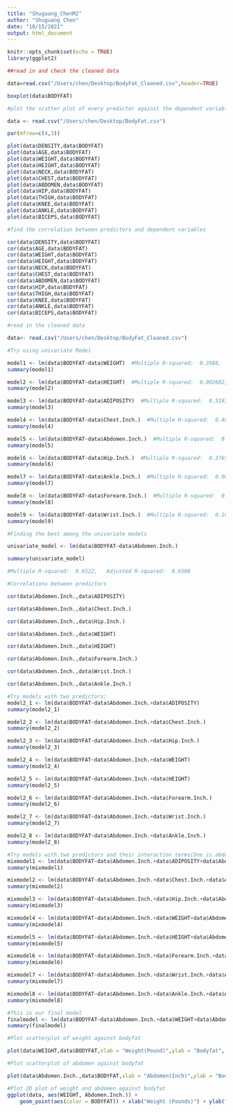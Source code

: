 ```yaml
---
title: "Shuguang_ChenM2"
author: "Shuguang Chen"
date: "10/15/2021"
output: html_document
---
```


```r
knitr::opts_chunk$set(echo = TRUE)
library(ggplot2)
```


```r
##read in and check the cleaned data

data=read.csv("/Users/chen/Desktop/BodyFat_Cleaned.csv",header=TRUE)

boxplot(data$BODYFAT)
```


```r
#plot the scatter plot of every predictor against the dependent variable

data <- read.csv("/Users/chen/Desktop/BodyFat.csv")

par(mfrow=c(4,3))

plot(data$DENSITY,data$BODYFAT)
plot(data$AGE,data$BODYFAT)
plot(data$WEIGHT,data$BODYFAT) 
plot(data$HEIGHT,data$BODYFAT)
plot(data$NECK,data$BODYFAT)
plot(data$CHEST,data$BODYFAT)
plot(data$ABDOMEN,data$BODYFAT)
plot(data$HIP,data$BODYFAT)
plot(data$THIGH,data$BODYFAT)
plot(data$KNEE,data$BODYFAT)
plot(data$ANKLE,data$BODYFAT)
plot(data$BICEPS,data$BODYFAT)

#find the correlation between predictors and dependent variables

cor(data$DENSITY,data$BODYFAT)
cor(data$AGE,data$BODYFAT)
cor(data$WEIGHT,data$BODYFAT)
cor(data$HEIGHT,data$BODYFAT)
cor(data$NECK,data$BODYFAT)
cor(data$CHEST,data$BODYFAT)
cor(data$ABDOMEN,data$BODYFAT)
cor(data$HIP,data$BODYFAT)
cor(data$THIGH,data$BODYFAT)
cor(data$KNEE,data$BODYFAT)
cor(data$ANKLE,data$BODYFAT)
cor(data$BICEPS,data$BODYFAT)
```


```r
#read in the cleaned data

data<- read.csv("/Users/chen/Desktop/BodyFat_Cleaned.csv")

#Try using univariate Model

model1 <- lm(data$BODYFAT~data$WEIGHT)  #Multiple R-squared:  0.3588,	Adjusted R-squared:  0.3563
summary(model1)

model2 <- lm(data$BODYFAT~data$HEIGHT)  #Multiple R-squared:  0.002602,	Adjusted R-squared:  -0.00142
summary(model2)

model3 <- lm(data$BODYFAT~data$ADIPOSITY)  #Multiple R-squared:  0.5193,	Adjusted R-squared:  0.5174
summary(model3)

model4 <- lm(data$BODYFAT~data$Chest.Inch.)  #Multiple R-squared:  0.4808,	Adjusted R-squared:  0.4787
summary(model4)

model5 <- lm(data$BODYFAT~data$Abdomen.Inch.)  #Multiple R-squared:  0.6522,	Adjusted R-squared:  0.6508
summary(model5)

model6 <- lm(data$BODYFAT~data$Hip.Inch.)  #Multiple R-squared:  0.3765,	Adjusted R-squared:  0.3739
summary(model6)

model7 <- lm(data$BODYFAT~data$Ankle.Inch.)  #Multiple R-squared:  0.06305,	Adjusted R-squared:  0.05927
summary(model7)

model8 <- lm(data$BODYFAT~data$Forearm.Inch.)  #Multiple R-squared:  0.1176,	Adjusted R-squared:  0.1141
summary(model8)

model9 <- lm(data$BODYFAT~data$Wrist.Inch.)  #Multiple R-squared:  0.1071,	Adjusted R-squared:  0.1035 
summary(model9)

```


```r
#Finding the best among the univariate models

univariate_model <- lm(data$BODYFAT~data$Abdomen.Inch.)

summary(univariate_model)

#Multiple R-squared:  0.6522,	Adjusted R-squared:  0.6508
```



```r
#Correlations between predictors

cor(data$Abdomen.Inch.,data$ADIPOSITY)

cor(data$Abdomen.Inch.,data$Chest.Inch.)

cor(data$Abdomen.Inch.,data$Hip.Inch.)

cor(data$Abdomen.Inch.,data$WEIGHT)

cor(data$Abdomen.Inch.,data$HEIGHT)

cor(data$Abdomen.Inch.,data$Forearm.Inch.)

cor(data$Abdomen.Inch.,data$Wrist.Inch.)

cor(data$Abdomen.Inch.,data$Ankle.Inch.)
```


```r
#Try models with two predictors:
model2_1 <- lm(data$BODYFAT~data$Abdomen.Inch.+data$ADIPOSITY)
summary(model2_1)
```


```r
model2_2 <- lm(data$BODYFAT~data$Abdomen.Inch.+data$Chest.Inch.)
summary(model2_2)
```


```r
model2_3 <- lm(data$BODYFAT~data$Abdomen.Inch.+data$Hip.Inch.)
summary(model2_3)
```


```r
model2_4 <- lm(data$BODYFAT~data$Abdomen.Inch.+data$WEIGHT)
summary(model2_4)
```


```r
model2_5 <- lm(data$BODYFAT~data$Abdomen.Inch.+data$HEIGHT)
summary(model2_5)
```


```r
model2_6 <- lm(data$BODYFAT~data$Abdomen.Inch.+data$Forearm.Inch.)
summary(model2_6)
```


```r
model2_7 <- lm(data$BODYFAT~data$Abdomen.Inch.+data$Wrist.Inch.)
summary(model2_7)
```


```r
model2_8 <- lm(data$BODYFAT~data$Abdomen.Inch.+data$Ankle.Inch.)
summary(model2_8)
```


```r
#Try models with two predictors and their interaction terms(One is abdomen circumference)
mixmodel1 <- lm(data$BODYFAT~data$Abdomen.Inch.+data$ADIPOSITY+data$Abdomen.Inch.*data$ADIPOSITY)
summary(mixmodel1)
```


```r
mixmodel2 <- lm(data$BODYFAT~data$Abdomen.Inch.+data$Chest.Inch.+data$Abdomen.Inch.*data$Chest.Inch.)
summary(mixmodel2)
```


```r
mixmodel3 <- lm(data$BODYFAT~data$Abdomen.Inch.+data$Hip.Inch.+data$Abdomen.Inch.*data$Hip.Inch.)
summary(mixmodel3)
```


```r
mixmodel4 <- lm(data$BODYFAT~data$Abdomen.Inch.+data$WEIGHT+data$Abdomen.Inch.*data$WEIGHT)
summary(mixmodel4)
```


```r
mixmodel5 <- lm(data$BODYFAT~data$Abdomen.Inch.+data$HEIGHT+data$Abdomen.Inch.*data$HEIGHT)
summary(mixmodel5)
```


```r
mixmodel6 <- lm(data$BODYFAT~data$Abdomen.Inch.+data$Forearm.Inch.+data$Abdomen.Inch.*data$Forearm.Inch.)
summary(mixmodel6)
```


```r
mixmodel7 <- lm(data$BODYFAT~data$Abdomen.Inch.+data$Wrist.Inch.+data$Abdomen.Inch.*data$Wrist.Inch.)
summary(mixmodel7)
```


```r
mixmodel8 <- lm(data$BODYFAT~data$Abdomen.Inch.+data$Ankle.Inch.+data$Abdomen.Inch.*data$Ankle.Inch.)
summary(mixmodel8)
```


```r
#This is our final model
finalmodel <- lm(data$BODYFAT~data$Abdomen.Inch.+data$WEIGHT+data$Abdomen.Inch.*data$WEIGHT)
summary(finalmodel)
```


```r
#Plot scatterplot of weight against bodyfat

plot(data$WEIGHT,data$BODYFAT,xlab = "Weight(Pound)",ylab = "Bodyfat", main = "Weight against Bodyfat")
```


```r
#Plot scatterplot of abdomen against bodyfat

plot(data$Abdomen.Inch.,data$BODYFAT,xlab = "Abdomen(Inch)",ylab = "Bodyfat", main = "Abdomen against Bodyfat")
```

```r
#Plot 2D plot of weight and abdomen against bodyfat
ggplot(data, aes(WEIGHT, Abdomen.Inch.)) +
    geom_point(aes(color = BODYFAT)) + xlab("Weight (Pounds)") + ylab("Abdomen Circumference (Inches)")
```
